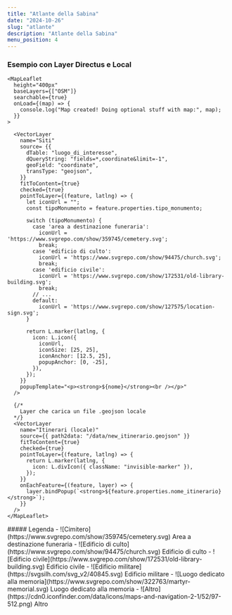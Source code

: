 ```yaml
---
title: "Atlante della Sabina"
date: "2024-10-26"
slug: "atlante"
description: "Atlante della Sabina"
menu_position: 4
---
```



### Esempio con Layer Directus e Local

<div className="row mt-3 mb-5 border-top border-bottom py-3">
  <div className="col-10">

    <MapLeaflet
      height="400px"
      baseLayers={["OSM"]}
      searchable={true}
      onLoad={(map) => {
        console.log("Map created! Doing optional stuff with map:", map);
      }}
    >
      
      <VectorLayer
        name="Siti"
        source= {{
          dTable: "luogo_di_interesse",
          dQueryString: "fields=*,coordinate&limit=-1",
          geoField: "coordinate",
          transType: "geojson",
        }}
        fitToContent={true}
        checked={true}
        pointToLayer={(feature, latlng) => {
          let iconUrl = "";
          const tipoMonumento = feature.properties.tipo_monumento;

          switch (tipoMonumento) {
            case 'area a destinazione funeraria':
              iconUrl = 'https://www.svgrepo.com/show/359745/cemetery.svg';
              break;
            case 'edificio di culto':
              iconUrl = 'https://www.svgrepo.com/show/94475/church.svg';
              break;
            case 'edificio civile':
              iconUrl = 'https://www.svgrepo.com/show/172531/old-library-building.svg';
              break;
            // ...
            default:
              iconUrl = 'https://www.svgrepo.com/show/127575/location-sign.svg';
          }

          return L.marker(latlng, {
            icon: L.icon({
              iconUrl,
              iconSize: [25, 25],
              iconAnchor: [12.5, 25],
              popupAnchor: [0, -25],
            }),
          });
        }}
        popupTemplate="<p><strong>${nome}</strong><br /></p>"
      />

      {/*
        Layer che carica un file .geojson locale
      */}
      <VectorLayer
        name="Itinerari (locale)"
        source={{ path2data: "/data/new_itinerario.geojson" }}
        fitToContent={true}
        checked={true}
        pointToLayer={(feature, latlng) => {
          return L.marker(latlng, {
            icon: L.divIcon({ className: "invisible-marker" }),
          });
        }}
        onEachFeature={(feature, layer) => {
          layer.bindPopup(`<strong>${feature.properties.nome_itinerario}</strong>`);
        }}
      />
    </MapLeaflet>

  </div>
  <div className="col-2 legend">
    ##### Legenda
    - ![Cimitero](https://www.svgrepo.com/show/359745/cemetery.svg) Area a destinazione funeraria
    - ![Edificio di culto](https://www.svgrepo.com/show/94475/church.svg) Edificio di culto
    - ![Edificio civile](https://www.svgrepo.com/show/172531/old-library-building.svg) Edificio civile
    - ![Edificio militare](https://svgsilh.com/svg_v2/40845.svg) Edificio militare
    - ![Luogo dedicato alla memoria](https://www.svgrepo.com/show/322763/martyr-memorial.svg) Luogo dedicato alla memoria
    - ![Altro](https://cdn0.iconfinder.com/data/icons/maps-and-navigation-2-1/52/97-512.png) Altro
    
  </div>
</div>
